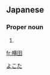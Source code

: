 ==Japanese==
{{ja-kanjitab|横|田}}

===Proper noun===
{{ja-pos|proper|よこた}}

# {{surname|lang=ja}}

[[Category:Japanese surnames|よこた]]

[[fr:横田]]